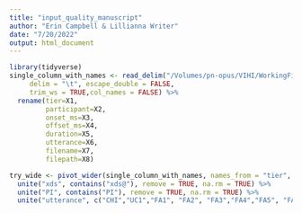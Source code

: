 ```yaml
---
title: "input_quality_manuscript"
author: "Erin Campbell & Lillianna Writer"
date: "7/20/2022"
output: html_document
---
```


```r
library(tidyverse)
single_column_with_names <- read_delim("/Volumes/pn-opus/VIHI/WorkingFiles/fake_VI_july26_no_separate_column.txt", 
     delim = "\t", escape_double = FALSE, 
     trim_ws = TRUE,col_names = FALSE) %>%
  rename(tier=X1,
         participant=X2,
         onset_ms=X3,
         offset_ms=X4,
         duration=X5,
         utterance=X6,
         filename=X7,
         filepath=X8)

try_wide <- pivot_wider(single_column_with_names, names_from = "tier", values_from = "utterance") %>%
  unite("xds", contains("xds@"), remove = TRUE, na.rm = TRUE) %>%
  unite("PI", contains("PI"), remove = TRUE, na.rm = TRUE) %>%
  unite("utterance", c("CHI","UC1","FA1", "FA2", "FA3","FA4","FA5", "FAE", "MA1", "MA2","MA3", "MC1", "FC1", "EE1"), remove = TRUE, na.rm = TRUE)


```


